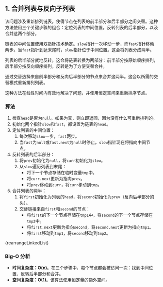 

## 1. 合并列表与反向子列表

该问题涉及重新排列链表，使得节点在列表的前半部分和后半部分之间交替。这种方法使用三个关键步骤的组合：定位列表的中间位置，反转列表的后半部分，以及合并这两个部分。

链表的中间位置使用双指针技术确定。`slow`指针一次移动一步，而`fast`指针移动两步。当`fast`指针到达末尾时，`slow`指针位于中间位置。这会将列表分成两半。

列表的后半部分就地反转。这会将链表转换为两部分：前半部分按原始顺序排列，后半部分按反向顺序排列。反转是为了方便交替合并。

通过交替选择来自前半部分和反向后半部分的节点来合并这两半。这会以所需的交替模式重新排列列表。

这种方法在线性时间内有效地解决了问题，并使用恒定空间来重新排序节点。

### 算法

1. 检查`head`是否为`null`。如果为真，则立即返回，因为没有什么可重新排列的。
2. 初始化两个指针`slow`和`fast`，都设置为链表的`head`。
3. 定位列表的中间位置：
   1. 每次移动`slow`一步，`fast`两步。
   2. 当`fast`为`null`或`fast.next`为`null`时停止。`slow`指针现在将指向中间节点。
4. 反转列表的后半部分：
   1. 将`prev`初始化为`null`，将`curr`初始化为`slow`。
   2. 从`slow`遍历列表到末尾：
      * 将下一个节点存储在临时变量`tmp`中。
      * 将`curr.next`更新为指向`prev`。
      * 将`prev`移动到`curr`，将`curr`移动到`tmp`。
5. 合并列表的两半：
   1. 将`first`初始化为列表的`head`，将`second`初始化为`prev`（反向后半部分的头）。
   2. 交替链接来自`first`和`second`的节点：
      * 将`first`的下一个节点存储在`tmp1`中，将`second`的下一个节点存储在`tmp2`中。
      * 将`first.next`更新为指向`second`，将`second.next`更新为指向`tmp1`。
      * 将`first`移动到`tmp1`，将`second`移动到`tmp2`。

<MDXCodeBlock> {rearrangeLinkedList} </MDXCodeBlock>

### Big-O 分析

* **时间复杂度：O(n)**。在三个步骤中，每个节点都会被访问一次：找到中间位置、反转后半部分和合并。
* **空间复杂度：O(1)**。该算法使用恒定量的额外空间。
